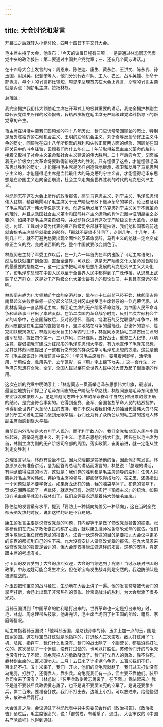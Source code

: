 ```yaml
---
---
---
```

title: 大会讨论和发言
---




开幕式之后就转入小组讨论，四月十四日下午又开大会。

毛主席主持了大会，他宣布：「今天的议事日程有三项：一是要通过林彪同志代表党中央的政治报告：第二要通过中国共产党党章；三、还有几个同志讲话。」

在十四号大会上发言的有：周恩来、陈伯达、康生、黄永胜、王洪文、陈永贵、孙玉国、尉凤英、纪登奎等人，他们分别代表军队、工人、农民、战斗英雄、革命干部发言。每个人的发言都比较短。周恩来总理首先在大会上发言，总理的发言主要就是两点：拥护毛主席，赞扬林彪。

总理说：

我完全拥护我们伟大领袖毛主席在开幕式上的极其重要的讲话，我完全拥护林副主席代表党中央所作的政治报告，我热烈庆祝在毛主席无产阶级建党路线指导下的新党章的产生。

毛主席在讲话中要我们回顾党的四十八年历史，我们应谈经常回顾党的历史，特别是反对陈独秀的右倾机会主义、王明的左倾机会主义、刘少奇等反革命修正主义斗争的历史，回顾党在四十八年所积累的胜利和失败正反两方面的经验，回顾党在国际关系中的斗争经验，回顾我们为什么能在二十年前取得新民主主义革命的胜利，接着又取得了社会主义革命和社会主义建设的伟大胜利。二十年后的今天，又面临着无产阶级文化大革命将要取得新的更大的胜利。只有懂得了这些，才能懂得毛泽东思想胜利的历史，才能懂得毛主席是怎样创造性地继承、捍卫和发展了马克思列宁主义的，才能懂得毛主席是当代最伟大的马克思列宁主义者，才能懂得毛泽东思想是在帝国主义走向全面崩溃，社会主义走向全世界胜利的时代的马克思列宁主义。

林彪同志在这次大会上所作的政治报告，高举马克思主义、列宁主义、毛泽东思想伟大红旗，精辟地閛明了毛主席关于无产阶级专政下继承革命的学说，论证和证明了毛主席的这一伟大学说是天才地、创造性地发展了马克思列宁主义关于不断革命的理论，并且从我国社会主义革命和国际共产主义运动的具体实践中证明是完全必要的，如果不是毛主席亲自倡导，并发动群众进行这次无产阶级文化大革命，以叛徒、内奸、工贼刘少奇为代表的资产阶级司令部就不能摧毁，我们党和国家的前途就会像毛主席很早就指出的那样，「那就不要很多时间了，少则几年、十几年，多则几十年，就不可避免地要出现全面性的反革命复辟，马列主义的党就一定会变成修正主义的党、变成法西斯的党，整个中国就要改变颜色了。

林彪同志主持了军委工作以后，在一九六一年首先在军内出版了《毛主席语录》，然后很快就推广到全国，直至全世界，可以说，这是无产阶级文化大革命准备阶段的最重要的措施之一，这一红宝书把毛泽东思想所发展的马克思列宁主义大众化了，使毛泽东思想在中国人民以至于全世界人民中都得到了广泛传播，从思想上武装了亿万群众，这是对无产阶级文化大革命最有力的舆论动员，并且具有深远的影响。

林彪同志成为伟大领袖毛主席的亲密战友，早在四十年前就已经开始，林彪同志是南昌起义失败后率领一部分起义部队走井冈山接受毛主席领导的一位光荣代表。从此林彪同志一直紧跟毛主席，捍卫毛主席的无产阶级革命路线，为中国人民革命斗争和革命事业作出了卓越贡献。在第二次国内革命战争时期，反对三次左倾机会主义的斗争中，在全国解放后，反对彭德怀、高岗、饶漱石的反党联盟的斗争中，林彪同志都是在毛主席的直接领导下，坚决地站在斗争的最前线。彭德怀的篡军、篡党阴谋被揭发后，林彪同志亲自主持军委的工作，林彪同志发扬毛主席古田会议的建军思想，提出四个第一，三八作风，四好连队，五好战士，重整三大纪律、八项注意，提倡把我军建成为红彤彤的毛泽东思想大学校，有力地宣传了毛泽东思想，尤其是林彪同志提出了一整套行之有效的群众性学习毛泽东思想的方法，这就是他在《毛主席语录》再版前言中说的：「学习毛主席著作，要带着问题学，活学活用，学用结合，急用先学，立竿见影，在『用』字上狠下功夫。」这一套作法，对毛泽东思想在全党、全军、全国人民以至在全世界人民中的大普及起了很重要的作用。

这次在新的党章中明确写上：「林彪同志一贯高举毛泽东思想伟大红旗，最忠诚，最坚定地执行和捍卫了毛泽东同志的无产阶级革命路线，林彪同志是毛泽东同志的亲密战友和接班人」。这是林彪同志四十多年的革命奋斗中自然引伸出来的最正确的结论，是完全符合事实的。它得到全党、全军、全国各族革命人民的热烈拥护，也得到全世界广大革命人民的支持，我们不仅为着我们伟大领袖当代最伟大的马克思列宁主义者毛主席而感到无限幸福，我们还为有了众所公认的毛主席的接班人林副主席而感到很大幸福。

目前国内外形势是大有利于人民的，而不利于敌人的，我们全党和全国人民牢牢团结起来，高举马克思主义、列宁主义、毛泽东思想的伟大红旗，团结在以毛主席为首，林副主席为副的无产阶级司令部的周围，落实政策，奋勇前进，就一定能从胜利走向胜利！

总理发言以后，林彪有些坐不住，因为总理都是赞扬他的话，因此他即席发言。林总原来没有准备讲话，是为回答周总理的讲话而发言的，林总说：「总理的讲话，有两点值得注意的地方，这就是：我们党的胜利都是毛主席领导的胜利；任何人只要执行毛主席的路线，拥护毛主席的领导，都能够取得成功的。在这里，还要指出一个问题就是不要学贺龙。如果贺龙还在的话，我的脑袋早掉了。在党的领导下，贺龙在湘西搞起了一点武装，就据为已有，对部队实行『军阀主义』的统治。如果没有毛主席早就没有我林彪了。我们全党要永远跟着伟大领袖毛主席。」

陈伯达的发言最有水平，提到「要防止一种倾向掩盖另一种倾向」，这在当时全党都头脑发热的时候，说出这样的话是不容易的。

康生的发言主要是说修改党章的问题，其内容等于是做了修改党章报告的摘要。张春桥他们在完成了政治报告的稿子之后，就以康生挂帅准备修改党章的报告。他们想争取康生担任修改党章的报告人。江青一伙这样做的目的是要把九大会议中更多的东西的都揽到自己的名下来。九大没有安排人做修改党章的报告。在九大周恩来做修改党章的报告是合适的，但大会却安排康生做这样的发言，这样的安排，肯定跟主席的考虑有关。

孙玉国的发言受到了大会的热烈欢迎，大会的气氛达到了高潮！当时苏联对中国的政策，中苏边境可能会发生冲突，但在珍宝岛发生战斗则是突然的。我边防部队是被迫应战的。

孙玉国把珍宝岛的战斗经过，生动地在大会上讲了一遍。他的发言常常被代表们的掌声打断，会场上出现了非常热烈的景象。珍宝岛战斗的胜利，为大会增添了很多光彩。

当孙玉国讲到「中国革命的胜利是打出来的，世界革命也一定是打出来的」时，毛、林彪、周总理带头鼓掌，他讲完话，毛主席当场问了孙玉国的年龄、籍贯、家庭等情况。

毛主席指着孙玉国说：「他叫孙玉国，是赵钱孙李的孙，玉字上加一点的玉，国是国家的国。这次珍宝岛打仗就是他指挥的，打退敌人三次进攻。敌人打仗用了飞机、坦克、指挥车，我们什么也没有。我们的战士除了一个副营长，都是没有打过仗的。这次破除了一个迷信，没有打过仗的，也可以打胜仗。苏修他们开的乌龟壳也没有什么了不起，乌龟壳把人的勇敢降低了。我们打仗靠人的勇敢，靠不怕死，靠林副主席的二百米硬功夫。三月十五日来了许多辆乌龟壳，五百米我们不打，一百米还不打。五十米来了，我们一开火，他们的乌龟壳就翻了。我们过去打仗没有乌龟壳，打胜了，还得靠人，靠步兵。乌龟壳我们有一点，但主要不靠他们。装甲兵司令来了没有？（林彪说：『装甲兵政委黄志勇来了，在下面。』黄站起来。）我不是说不要装甲兵政委黄志勇了，也不是说不要吴法宪的空军了。是说还要靠步兵，靠二百米。要准备打仗。我们不打出去，边境上小打。可以放进来，给他些甜头，放进来后再打。」

大会发言之后，会议通过了林彪代表中共中央委员会作的《政治报告》，《政治报告》通过后，毛主席很高兴，说：「都赞成，有希望了，通过。」大会审议的《中国共产党章程》也得到通过。